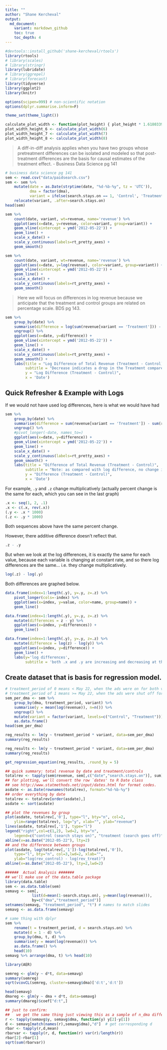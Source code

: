 ```yaml
---
title: ""
author: "Shane Kercheval"
output:
  md_document:
    variant: markdown_github
    toc: true
    toc_depth: 4
---
```


```r
#devtools::install_github('shane-kercheval/rtools')
library(rtools)
# library(scales)
# library(stringr)
library(lubridate)
# library(ggrepel)
# library(forecast)
library(tidyverse)
library(ggplot2)
library(knitr)

options(scipen=999) # non-scientific notation
options(dplyr.summarise.inform=F)

theme_set(theme_light())

calculate_plot_width <- function(plot_height) { plot_height * 1.61803398875 }
plot_width_height_6 <- calculate_plot_width(6)
plot_width_height_7 <- calculate_plot_width(7)
plot_width_height_8 <- calculate_plot_width(8)
```

> A diff-in-diff analysis applies when you have two groups whose pretreatment differences can be isolated and modeled so that post-treatment differences are the basis for causal estimates of the treatment effect. - Business Data Science pg 141

```r
# business data science pg 141
sem <- read.csv("data/paidsearch.csv")
sem <- sem %>%
    mutate(date = as.Date(strptime(date, "%d-%b-%y", tz = 'UTC')),
           dma = factor(dma),
           variant = ifelse(search.stays.on == 1, 'Control', 'Treatment')) %>%
    relocate(variant, .after=search.stays.on)
head(sem)
```

```r
sem %>%
    count(date, variant, wt=revenue, name='revenue') %>%
    ggplot(aes(x=date, y=revenue, color=variant, group=variant)) +
    geom_vline(xintercept = ymd('2012-05-22')) +
    geom_line() +
    scale_x_date() +
    scale_y_continuous(labels=rt_pretty_axes) +
    geom_smooth()
```


```r
sem %>%
    count(date, variant, wt=revenue, name='revenue') %>%
    ggplot(aes(x=date, y=log(revenue), color=variant, group=variant)) +
    geom_vline(xintercept = ymd('2012-05-22')) +
    geom_line() +
    scale_x_date() +
    scale_y_continuous(labels=rt_pretty_axes) +
    geom_smooth()
```

> Here we will focus on differences in log revenue because we anticipate that the treatment and control groups are related on percentage scale. BDS pg 143.

```r
sem %>%
    group_by(date) %>%
    summarise(difference = log(sum(revenue[variant == 'Treatment'])) - log(sum(revenue[variant == 'Control']))) %>%
    ungroup() %>%
    ggplot(aes(x=date, y=difference)) +
    geom_vline(xintercept = ymd('2012-05-22')) +
    geom_line() +
    scale_x_date() +
    scale_y_continuous(labels=rt_pretty_axes) +
    geom_smooth() +
    labs(title = "Log Difference of Total Revenue (Treatment - Control)",
         subtitle = "Decrease indicates a drop in the Treatment compared to the Control",
         y = "Log Difference (Treatment - Control)",
         x = 'Date')
```

## Quick Refresher & Example with Logs

If we would not have used log differences, here is what we would have had

```r
sem %>%
    group_by(date) %>%
    summarise(difference = sum(revenue[variant == 'Treatment']) - sum(revenue[variant == 'Control'])) %>%
    ungroup() %>%
    #pivot_longer(-date, names_to=)
    ggplot(aes(x=date, y=difference)) +
    geom_vline(xintercept = ymd('2012-05-22')) +
    geom_line() +
    scale_x_date() +
    scale_y_continuous(labels=rt_pretty_axes) +
    geom_smooth() +
    labs(title = "Difference of Total Revenue (Treatment - Control)",
         subtitle = "Note: as compared with log difference, no change in trend is found,\nbecause we are comparing a change within a smaller group to no change in a larger group\n(i.e. additive difference), whereas we want to know the multiplicative difference.",
         y = "Difference (Treatment - Control)",
         x = 'Date')
```

For example, `.y` and `.z` change multiplicatively (actually percent change is the same for each, which you can see in the last graph)

```r
.x <- seq(1, 2, .1)
.x <- c(.x, rev(.x))
(.y <- .x * 1000)
(.z <- .y * 1000)
```

Both sequences above have the same percent change.

However, there additive difference doesn't reflect that.

```r
.z - .y
```

But when we look at the log differences, it is exactly the same for each value, because each variable is changing at constant rate, and so there log differences are the same... i.e. they change multiplicatively.

```r
log(.z) - log(.y)
```

Both differences are graphed below.

```r
data.frame(index=1:length(.y), y=.y, z=.z) %>%
    pivot_longer(cols=-index) %>%
    ggplot(aes(x=index, y=value, color=name, group=name)) +
    geom_line()
```

```r
data.frame(index=1:length(.y), y=.y, z=.z) %>%
    mutate(differences = z - y) %>%
    ggplot(aes(x=index, y=differences)) +
    geom_line()
```

```r
data.frame(index=1:length(.y), y=.y, z=.z) %>%
    mutate(difference = log(z) - log(y)) %>%
    ggplot(aes(x=index, y=difference)) +
    geom_line() +
    labs(y='log differences', 
         subtitle = 'both .x and .y are increasing and decreasing at the same rate')
```

## Create dataset that is basis for regression model.

```r
# treatment_period of 0 means < May 22, when the ads were on for both variants (consistance difference is expected)
# treatment_period of 1 means >= May 22, when the ads were shut off for Treatment (potental drop in sales for treatment may be expected)
sem_per_dma <- sem %>%
    group_by(dma, treatment_period, variant) %>%
    summarise(y = mean(log(revenue)), n=n()) %>%
    ungroup() %>%
    mutate(variant = factor(variant, levels=c("Control", "Treatment"))) %>%
    as.data.frame()
head(sem_per_dma)
```

```r
reg_results <- lm(y ~ treatment_period * variant, data=sem_per_dma)
summary(reg_results)
```

```r
reg_results <- lm(y ~ treatment_period * variant, data=sem_per_dma)
summary(reg_results)
```

```r
get_regression_equation(reg_results, .round_by = 5)
```


```r

## quick summary: total revenue by date and treatment/controls
totalrev <- tapply(sem$revenue, sem[,c("date","search.stays.on")], sum)
## for plotting, we'll convert the row `dates' to R Date class
## see http://www.statmethods.net/input/dates.html for format codes.
asdate <- as.Date(rownames(totalrev), format="%d-%b-%y")
## order everything by date
totalrev <- totalrev[order(asdate),]
asdate <- sort(asdate)

## plot the revenues by group
plot(asdate, totalrev[,'0'], type="l", bty="n", col=2,
	ylim=range(totalrev), log="y", xlab="", ylab="revenue")
lines(asdate, totalrev[,'1'], type="l")
legend("right",col=c(1,2), lwd=2, bty="n",
	legend=c("control (search stays on)", "treatment (search goes off)"))
abline(v=as.Date("2012-05-22"), lty=2)
## and the difference between groups
plot(asdate, log(totalrev[,'1'])-log(totalrev[,'0']), 
	type="l", bty="n", col=3,lwd=2, xlab="", 
	ylab="log(rev_control) - log(rev_treat)")
abline(v=as.Date("2012-05-22"), lty=2,lwd=2)

######  Actual Analysis #######
## we'll make use of the data.table package
library(data.table)
sem <- as.data.table(sem)
semavg <- sem[, 
			list(d=mean(1-search.stays.on), y=mean(log(revenue))), 
			by=c("dma","treatment_period")]
setnames(semavg, "treatment_period", "t") # names to match slides
semavg <- as.data.frame(semavg)

# same thing with dplyr
sem %>%
    rename(t = treatment_period, d = search.stays.on) %>%
    mutate(d = 1 - d) %>%
    group_by(dma, t, d) %>%
    summarise(y = mean(log(revenue))) %>%
    as.data.frame() %>%
    head(10)
semavg %>% arrange(dma, t) %>% head(10)

library(AER)

semreg <- glm(y ~ d*t, data=semavg)
summary(semreg)
sqrt(vcovCL(semreg, cluster=semavg$dma)['d:t','d:t'])

head(semavg)
dmareg <- glm(y ~ dma + d*t, data=semavg)
summary(dmareg)$coef["d:t",]

## just to confirm: 
##   we get the same thing just viewing this as a sample of n_dma differences.
r <- tapply(semavg$y, semavg$dma, function(y) y[2]-y[1])
d <- semavg[match(names(r),semavg$dma),"d"]  # get corresponding d
rbar <- tapply(r,d,mean)
rbarvar <- tapply(r, d, function(r) var(r)/length(r))
rbar[2]-rbar[1]
sqrt(sum(rbarvar))




```

